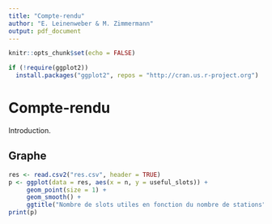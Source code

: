 ```yaml
---
title: "Compte-rendu"
author: "E. Leinenweber & M. Zimmermann"
output: pdf_document
---
```


```r
knitr::opts_chunk$set(echo = FALSE)
```

```r
if (!require(ggplot2))
  install.packages("ggplot2", repos = "http://cran.us.r-project.org")
```

# Compte-rendu

Introduction.

## Graphe

```r
res <- read.csv2("res.csv", header = TRUE)
p <- ggplot(data = res, aes(x = n, y = useful_slots)) +
     geom_point(size = 1) +
     geom_smooth() +
     ggtitle("Nombre de slots utiles en fonction du nombre de stations")
print(p)
```
